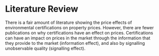 
# Literature Review

There is a fair amount of literature showing the price effects of environmental certifications on property prices. However, there are fewer publications on why certifications have an effect on prices. Certifications can have an impact on prices in the market through the information that they provide to the market (information effect), and also by signalling unobservable quality (signalling effect).



\pagebreak
